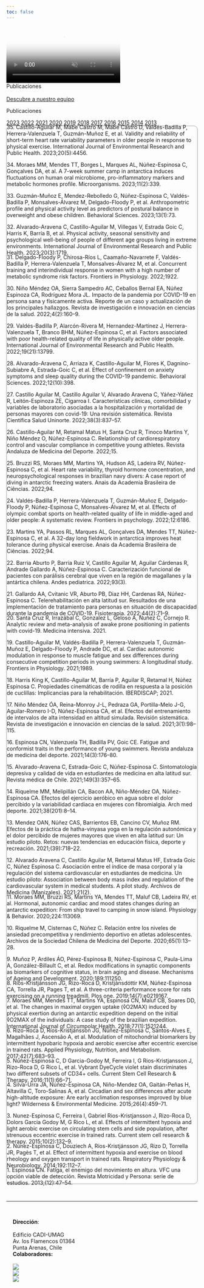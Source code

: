 ```yaml
---
toc: false
---
```


```{=html}
<div id="homeCarousel" class="carousel slide carousel-fade subnavbar-image column-screen" data-bs-ride="carousel">
  <div class="carousel-inner">
    <div class="carousel-item active">
      <video class="img-carousel" autoplay loop muted poster="images/research/poster.jpg">
        <source src="images/research/carousel.mp4" type="video/mp4">
      </video>
    </div>
  </div>
  <div class="text-light position-absolute top-50 translate-middle-y px-5" style="z-index:5;">
    <div class="display-5">Publicaciones</div>
    <br>
    <a class="btn btn-light" href="personas.html" role="button">Descubre a nuestro equipo</a>
  </div>
</div> 
```

::: {.display-5 .column-page}
Publicaciones
:::


```{=html}
<div class="column-page grid">
  <div class="research-tab-pane g-col-12 g-col-sm-2 overflow-scroll">
    <div class="list-group" id="list-tab" role="tablist" style="display: block">
      <a class="list-group-item list-group-item-action active" data-bs-toggle="list" href="#l-2023" role="tab" style="border: none">2023</a>
      <a class="list-group-item list-group-item-action" data-bs-toggle="list" href="#l-2022" role="tab" style="border: none">2022</a>
      <a class="list-group-item list-group-item-action" data-bs-toggle="list" href="#l-2021" role="tab" style="border: none">2021</a>
      <a class="list-group-item list-group-item-action" data-bs-toggle="list" href="#l-2020" role="tab" style="border: none">2020</a>
      <a class="list-group-item list-group-item-action" data-bs-toggle="list" href="#l-2019" role="tab" style="border: none">2019</a>
      <a class="list-group-item list-group-item-action" data-bs-toggle="list" href="#l-2018" role="tab" style="border: none">2018</a>
      <a class="list-group-item list-group-item-action" data-bs-toggle="list" href="#l-2017" role="tab" style="border: none">2017</a>
      <a class="list-group-item list-group-item-action" data-bs-toggle="list" href="#l-2016" role="tab" style="border: none">2016</a>
      <a class="list-group-item list-group-item-action" data-bs-toggle="list" href="#l-2015" role="tab" style="border: none">2015</a>
      <a class="list-group-item list-group-item-action" data-bs-toggle="list" href="#l-2014" role="tab" style="border: none">2014</a>
      <a class="list-group-item list-group-item-action" data-bs-toggle="list" href="#l-2013" role="tab" style="border: none">2013</a>
    </div>
  </div>
  <div class="g-col-12 g-col-sm-10">
    <div class="tab-content research-tab-pane overflow-scroll" id="nav-tabContent" style="border: 1px solid #999999; border-radius: 10px">
      <div class="tab-pane fade show active" id="l-2023" role="tabpanel" style="margin-top: -1.2rem; margin-bottom: -1.2rem;">
        <p>35. Castillo-Aguilar M, Mabe Castro M, Mabe Castro D, Valdés-Badilla P, Herrera-Valenzuela T, Guzmán-Muñoz E, et al. Validity and reliability of short-term heart rate variability parameters in older people in response to physical exercise. International Journal of Environmental Research and Public Health. 2023;20(5):4456.</p>
        <p>34. Moraes MM, Mendes TT, Borges L, Marques AL, Núñez-Espinosa C, Gonçalves DA, et al. A 7-week summer camp in antarctica induces fluctuations on human oral microbiome, pro-inflammatory markers and metabolic hormones profile. Microorganisms. 2023;11(2):339.</p>
        <p>33. Guzmán-Muñoz E, Mendez-Rebolledo G, Núñez-Espinosa C, Valdés-Badilla P, Monsalves-Álvarez M, Delgado-Floody P, et al. Anthropometric profile and physical activity level as predictors of postural balance in overweight and obese children. Behavioral Sciences. 2023;13(1):73.</p>
        <p>32. Alvarado-Aravena C, Castillo-Aguilar M, Villegas V, Estrada Goic C, Harris K, Barría B, et al. Physical activity, seasonal sensitivity and psychological well-being of people of different age groups living in extreme environments. International Journal of Environmental Research and Public Health. 2023;20(3):1719.</p>
      </div>
      <div class="tab-pane fade" id="l-2022" role="tabpanel" style="margin-top: -1.2rem; margin-bottom: -1.2rem;">
        <p>31. Delgado-Floody P, Chirosa-Rı́os L, Caamaño-Navarrete F, Valdés-Badilla P, Herrera-Valenzuela T, Monsalves-Álvarez M, et al. Concurrent training and interindividual response in women with a high number of metabolic syndrome risk factors. Frontiers in Physiology. 2022;1922.</p>
        <p>30. Niño Méndez OA, Sierra Sampedro AC, Ceballos Bernal EA, Núñez Espinoza CA, Rodrı́guez Mora JL. Impacto de la pandemia por COVID-19 en persona sana y fı́sicamente activa. Reporte de un caso y actualización de los principales hallazgos. Revista de investigación e innovación en ciencias de la salud. 2022;4(2):160–9.</p>
        <p>29. Valdés-Badilla P, Alarcón-Rivera M, Hernandez-Martinez J, Herrera-Valenzuela T, Branco BHM, Núñez-Espinosa C, et al. Factors associated with poor health-related quality of life in physically active older people. International Journal of Environmental Research and Public Health. 2022;19(21):13799.</p>
        <p>28. Alvarado-Aravena C, Arriaza K, Castillo-Aguilar M, Flores K, Dagnino-Subiabre A, Estrada-Goic C, et al. Effect of confinement on anxiety symptoms and sleep quality during the COVID-19 pandemic. Behavioral Sciences. 2022;12(10):398.</p>
        <p>27. Castillo Aguilar M, Castillo Aguilar V, Alvarado Aravena C, Yáñez-Yáñez R, Leitón-Espinoza ZE, Cigarroa I. Caracterı́sticas clı́nicas, comorbilidad y variables de laboratorio asociadas a la hospitalización y mortalidad de personas mayores con covid-19: Una revisión sistemática. Revista Cientı́fica Salud Uninorte. 2022;38(3):837–57.</p>
        <p>26. Castillo-Aguilar M, Retamal Matus H, Santa Cruz R, Tinoco Martins Y, Niño Méndez O, Núñez-Espinosa C. Relationship of cardiorespiratory control and vascular compliance in competitive young athletes. Revista Andaluza de Medicina del Deporte. 2022;15.</p>
        <p>25. Bruzzi RS, Moraes MM, Martins YA, Hudson AS, Ladeira RV, Núñez-Espinosa C, et al. Heart rate variability, thyroid hormone concentration, and neuropsychological responses in brazilian navy divers: A case report of diving in antarctic freezing waters. Anais da Academia Brasileira de Ciências. 2022;94.</p>
        <p>24. Valdés-Badilla P, Herrera-Valenzuela T, Guzmán-Muñoz E, Delgado-Floody P, Núñez-Espinosa C, Monsalves-Álvarez M, et al. Effects of olympic combat sports on health-related quality of life in middle-aged and older people: A systematic review. Frontiers in psychology. 2022;12:6186.</p>
        <p>23. Martins YA, Passos RL, Marques AL, Gonçalves DA, Mendes TT, Núñez-Espinosa C, et al. A 32-day long fieldwork in antarctica improves heat tolerance during physical exercise. Anais da Academia Brasileira de Ciências. 2022;94.</p>
        <p>22. Barria Aburto P, Barria Ruiz V, Castillo Aguilar M, Aguilar Cárdenas R, Andrade Gallardo A, Núñez-Espinosa C. Caracterización funcional de pacientes con parálisis cerebral que viven en la región de magallanes y la antártica chilena. Andes pediatrica. 2022;93(3).</p>
        <p>21. Gallardo AA, Cvitanic VR, Aburto PB, Diaz HH, Cardenas RA, Núñez-Espinosa C. Telerehabilitación en alta latitud sur. Resultados de una implementación de tratamiento para personas en situación de discapacidad durante la pandemia de COVID-19. Fisioterapia. 2022;44(2):71–9.</p>
      </div>
      <div class="tab-pane fade" id="l-2021" role="tabpanel" style="margin-top: -1.2rem; margin-bottom: -1.2rem;">
        <p>20. Santa Cruz R, Irrazábal C, Gonzalez L, Geloso A, Nuñez C, Cornejo R. Analytic review and meta-analysis of awake prone positioning in patients with covid-19. Medicina intensiva. 2021.</p>
        <p>19. Castillo-Aguilar M, Valdés-Badilla P, Herrera-Valenzuela T, Guzmán-Muñoz E, Delgado-Floody P, Andrade DC, et al. Cardiac autonomic modulation in response to muscle fatigue and sex differences during consecutive competition periods in young swimmers: A longitudinal study. Frontiers in Physiology. 2021;1989.</p>
        <p>18. Harris King K, Castillo-Aguilar M, Barría P, Aguilar R, Retamal H, Núñez Espinosa C. Propiedades cinemáticas de rodilla en respuesta a la posición de cuclillas: Implicancias para la rehabilitación. IBERDISCAP; 2021.</p>
        <p>17. Niño Méndez ÓA, Reina-Monroy J-L, Pedraza GA, Portilla-Melo J-G, Aguilar-Romero I-D, Núñez-Espinosa CA, et al. Efectos del entrenamiento de intervalos de alta intensidad en altitud simulada. Revisión sistemática. Revista de investigación e innovación en ciencias de la salud. 2021;3(1):98–115.</p>
        <p>16. Espinosa CN, Valenzuela TH, Badilla PV, Goic CE. Fatigue and conformist traits in the performance of young swimmers. Revista andaluza de medicina del deporte. 2021;14(3):176–80.</p>
        <p>15. Alvarado-Aravena C, Estrada-Goic C, Núñez-Espinosa C. Sintomatologı́a depresiva y calidad de vida en estudiantes de medicina en alta latitud sur. Revista médica de Chile. 2021;149(3):357–65.</p>
        <p>14. Riquelme MM, Melipillán CA, Bacon AA, Niño-Méndez OA, Núñez-Espinosa CA. Efectos del ejercicio aeróbico en agua sobre el dolor percibido y la variabilidad cardiaca en mujeres con fibromialgia. Arch med deporte. 2021;38(201):8–14.</p>
        <p>13. Mendez OAN, Núñez CAS, Barrientos EB, Cancino CV, Muñoz RM. Efectos de la práctica de hatha-vinyasa yoga en la regulación autonómica y el dolor percibido de mujeres mayores que viven en alta latitud sur: Un estudio piloto. Retos: nuevas tendencias en educación fı́sica, deporte y recreación. 2021;(39):718–22.</p>
        <p>12. Alvarado Aravena C, Castillo Aguilar M, Retamal Matus HF, Estrada Goic C, Núñez Espinosa C. Asociación entre el ı́ndice de masa corporal y la regulación del sistema cardiovascular en estudiantes de medicina. Un estudio piloto: Association between body mass index and regulation of the cardiovascular system in medical students. A pilot study. Archivos de Medicina (Manizales). 2021;21(2).</p>
      </div>
      <div class="tab-pane fade" id="l-2020" role="tabpanel" style="margin-top: -1.2rem; margin-bottom: -1.2rem;">
        <p>11. Moraes MM, Bruzzi RS, Martins YA, Mendes TT, Maluf CB, Ladeira RV, et al. Hormonal, autonomic cardiac and mood states changes during an antarctic expedition: From ship travel to camping in snow island. Physiology & Behavior. 2020;224:113069.</p>
        <p>10. Riquelme M, Cisternas C, Núñez C. Relación entre los niveles de ansiedad precompetitiva y rendimiento deportivo en atletas adolescentes. Archivos de la Sociedad Chilena de Medicina del Deporte. 2020;65(1):13–28.</p>
        <p>9. Muñoz P, Ardiles ÁO, Pérez-Espinosa B, Núñez-Espinosa C, Paula-Lima A, González-Billault C, et al. Redox modifications in synaptic components as biomarkers of cognitive status, in brain aging and disease. Mechanisms of Ageing and Development. 2020;189:111250.</p>
      </div>
      <div class="tab-pane fade" id="l-2019" role="tabpanel" style="margin-top: -1.2rem; margin-bottom: -1.2rem;">
        <p>8. Rı́os-Kristjánsson JG, Rizo-Roca D, Kristjánsdóttir KM, Núñez-Espinosa CA, Torrella JR, Pages T, et al. A three-criteria performance score for rats exercising on a running treadmill. Plos one. 2019;14(7):e0219167.</p>
      </div>
      <div class="tab-pane fade" id="l-2018" role="tabpanel" style="margin-top: -1.2rem; margin-bottom: -1.2rem;">
        <p>7. Moraes MM, Mendes TT, Martins YA, Espinosa CN, Maluf CB, Soares DD, et al. The changes in maximal oxygen uptake (v̊O2MAX) induced by physical exertion during an antarctic expedition depend on the initial v̊O2MAX of the individuals: A case study of the brazilian expedition. International Journal of Circumpolar Health. 2018;77(1):1521244.</p>
      </div>
      <div class="tab-pane fade" id="l-2017" role="tabpanel" style="margin-top: -1.2rem; margin-bottom: -1.2rem;">
        <p>6. Rizo-Roca D, Rı́os-Kristjánsson JG, Núñez-Espinosa C, Santos-Alves E, Magalhães J, Ascensão A, et al. Modulation of mitochondrial biomarkers by intermittent hypobaric hypoxia and aerobic exercise after eccentric exercise in trained rats. Applied Physiology, Nutrition, and Metabolism. 2017;42(7):683–93.</p>
      </div>
      <div class="tab-pane fade" id="l-2016" role="tabpanel" style="margin-top: -1.2rem; margin-bottom: -1.2rem;">
        <p>5. Núñez-Espinosa C, D Garcia-Godoy M, Ferreira I, G Rios-Kristjansson J, Rizo-Roca D, G Rico L, et al. Vybrant DyeCycle violet stain discriminates two different subsets of CD34+ cells. Current Stem Cell Research & Therapy. 2016;11(1):66–71.</p>
      </div>
      <div class="tab-pane fade" id="l-2015" role="tabpanel" style="margin-top: -1.2rem; margin-bottom: -1.2rem;">
        <p>4. Silva-Urra JA, Núñez-Espinosa CA, Niño-Mendez OA, Gaitán-Peñas H, Altavilla C, Toro-Salinas A, et al. Circadian and sex differences after acute high-altitude exposure: Are early acclimation responses improved by blue light? Wilderness & Environmental Medicine. 2015;26(4):459–71.</p>
        <p>3. Nunez-Espinosa C, Ferreira I, Gabriel Rios-Kristjansson J, Rizo-Roca D, Dolors Garcia Godoy M, G Rico L, et al. Effects of intermittent hypoxia and light aerobic exercise on circulating stem cells and side population, after strenuous eccentric exercise in trained rats. Current stem cell research & therapy. 2015;10(2):132–9.</p>
      </div>
      <div class="tab-pane fade" id="l-2014" role="tabpanel" style="margin-top: -1.2rem; margin-bottom: -1.2rem;">
        <p>2. Núnez-Espinosa C, Douziech A, Rı́os-Kristjánsson JG, Rizo D, Torrella JR, Pagès T, et al. Effect of intermittent hypoxia and exercise on blood rheology and oxygen transport in trained rats. Respiratory Physiology & Neurobiology. 2014;192:112–7.</p>
      </div>
      <div class="tab-pane fade" id="l-2013" role="tabpanel" style="margin-top: -1.2rem; margin-bottom: -1.2rem;">
        <p>1. Espinosa CN. Fatiga, el enemigo del movimiento en altura. VFC una opción viable de detección. Revista Motricidad y Persona: serie de estudios. 2013;(12):47–54.</p>
      </div>
    </div>
  </div>
</div>
```

<br>

<hr class="column-screen-inset">

<br>

```{=html}
<div class="grid column-screen-inset" style="--bs-columns: 4; margin-left: 17px !important; margin-right: 17px !important;">
  <div class="g-col-4 g-col-md-1">
    <div>
    <strong>Dirección</strong>:<br>
    <br>
    Edificio CADI-UMAG<br>
    Av. los Flamencos 01364<br>
    Punta Arenas, Chile<br>
    </div>
  </div>
  
  <div class="g-col-4 g-col-md-3">
  <strong>Colaboradores:</strong>
  <br>
  <br>
    <div class="grid justify-content-center mx-auto gap-2" style="--bs-columns: 12; --bs-rows: 2;">
      <div class="g-col-12 g-col-sm-4 my-auto mx-auto">
        <img src="images/partners/mediantar.png" style="max-height: 8em; width: auto;">
      </div>
      
      <div class="g-col-12 g-col-sm-4 my-auto mx-auto">
        <img src="images/partners/habitat.png" style="max-height: 8em; width: auto;">
      </div>
      
      <div class="g-col-12 g-col-sm-4 my-auto mx-auto">
        <img src="images/partners/cies.png" style="max-height: 8em; width: auto;">
      </div>
    </div>
  </div>
</div>
```
